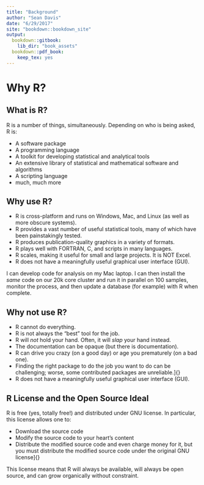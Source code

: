 ```yaml
---
title: "Background"
author: "Sean Davis"
date: "6/29/2017"
site: "bookdown::bookdown_site"
output:
  bookdown::gitbook:
    lib_dir: "book_assets"
  bookdown::pdf_book:
    keep_tex: yes
---
```

# Why R?

## What is R?

R is a number of things, simultaneously. Depending on who is being asked, R is:

- A software package
- A programming language
- A toolkit for developing statistical and analytical tools
- An extensive library of statistical and mathematical software and algorithms
- A scripting language
- much, much more

## Why use R?

- R is cross-platform and runs on Windows, Mac, and Linux (as well as
    more obscure systems).
- R provides a vast number of useful statistical tools, many of which
    have been painstakingly tested.
- R produces publication-quality graphics in a variety of formats.
- R plays well with FORTRAN, C, and scripts in many languages.
- R scales, making it useful for small and large projects. It is NOT
    Excel.
- R does not have a meaningfully useful graphical user interface (GUI).

I can develop code for analysis on my Mac laptop. I can
then install the *same* code on our 20k core cluster and run it in
parallel on 100 samples, monitor the process, and then update a database (for example)
with R when complete.

## Why not use R?

- R cannot do everything.
- R is not always the “best” tool for the job.
- R will *not* hold your hand. Often, it will *slap* your hand instead.
- The documentation can be opaque (but there is documentation).
- R can drive you crazy (on a good day) or age you prematurely (on a
    bad one).
- Finding the right package to do the job you want to do can be
    challenging; worse, some contributed packages are unreliable.]{}
- R does not have a meaningfully useful graphical user interface (GUI).

## R License and the Open Source Ideal

R is free (yes, totally free!) and distributed under GNU license. In particular, this license allows one to:

- Download the source code
- Modify the source code to your heart’s content
- Distribute the modified source code and even charge
    money for it, but you must distribute the modified source code
    under the original GNU license]{}

This license means that R will always be
available, will always be open source, and can grow organically without
constraint.
